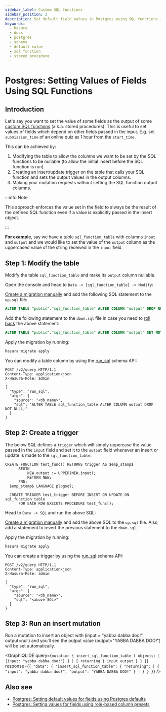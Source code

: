 ```yaml
---
sidebar_label: Custom SQL functions
sidebar_position: 2
description: Set default field values in Postgres using SQL functions in Hasura
keywords:
  - hasura
  - docs
  - postgres
  - schema
  - default value
  - sql function
  - stored procedure
---
```



# Postgres: Setting Values of Fields Using SQL Functions

## Introduction

Let's say you want to set the value of some fields as the output of some
[custom SQL functions](https://www.postgresql.org/docs/current/sql-createfunction.html) (a.k.a. stored procedures). This
is useful to set values of fields which depend on other fields passed in the input. E.g. set `submission_time` of an
online quiz as 1 hour from the `start_time`.

This can be achieved by:

1.  Modifying the table to allow the columns we want to be set by the SQL functions to be nullable (to allow the initial
    insert before the SQL function is run).
2.  Creating an insert/update trigger on the table that calls your SQL function and sets the output values in the output
    columns.
3.  Making your mutation requests without setting the SQL function output columns.

:::info Note

This approach enforces the value set in the field to always be the result of the defined SQL function even if a value is
explicitly passed in the insert object.

:::

**For example**, say we have a table `sql_function_table` with columns `input` and `output` and we would like to set the
value of the `output` column as the uppercased value of the string received in the `input` field.

## Step 1: Modify the table

Modify the table `sql_function_table` and make its `output` column nullable.

<Tabs className="api-tabs">
<TabItem value="console" label="Console">

Open the console and head to `Data -> [sql_function_table] -> Modify`:

<Thumbnail src='/img/schema/modify-sql-fn-table.png' alt='Modify the table' />

</TabItem>
<TabItem value="cli" label="CLI">

[Create a migration manually](/migrations-metadata-seeds/manage-migrations.mdx#create-manual-migrations) and add the
following SQL statement to the `up.sql` file:

```sql
ALTER TABLE "public"."sql_function_table" ALTER COLUMN "output" DROP NOT NULL;
```

Add the following statement to the `down.sql` file in case you need to
[roll back](/migrations-metadata-seeds/manage-migrations.mdx#roll-back-migrations) the above statement:

```sql
ALTER TABLE "public"."sql_function_table" ALTER COLUMN "output" SET NOT NULL;
```

Apply the migration by running:

```bash
hasura migrate apply
```

</TabItem>
<TabItem value="api" label="API">

You can modify a table column by using the [run_sql](/api-reference/schema-api/run-sql.mdx#schema-run-sql) schema API:

```http
POST /v2/query HTTP/1.1
Content-Type: application/json
X-Hasura-Role: admin

{
  "type": "run_sql",
  "args": {
    "source": "<db_name>",
    "sql": "ALTER TABLE sql_function_table ALTER COLUMN output DROP NOT NULL;"
  }
}
```

</TabItem>
</Tabs>

## Step 2: Create a trigger

The below SQL defines a `trigger` which will simply uppercase the value passed in the `input` field and set it to the
`output` field whenever an insert or update is made to the `sql_function_table`:

```plsql
CREATE FUNCTION test_func() RETURNS trigger AS $emp_stamp$
      BEGIN
          NEW.output := UPPER(NEW.input);
          RETURN NEW;
      END;
  $emp_stamp$ LANGUAGE plpgsql;

  CREATE TRIGGER test_trigger BEFORE INSERT OR UPDATE ON sql_function_table
      FOR EACH ROW EXECUTE PROCEDURE test_func();
```

<Tabs className="api-tabs">
<TabItem value="console" label="Console">

Head to `Data -> SQL` and run the above SQL:

<Thumbnail src='/img/schema/create-trigger.png' alt='Create a trigger with SQL' />

</TabItem>
<TabItem value="cli" label="CLI">

[Create a migration manually](/migrations-metadata-seeds/manage-migrations.mdx#create-manual-migrations) and add the
above SQL to the `up.sql` file. Also, add a statement to revert the previous statement to the `down.sql`.

Apply the migration by running:

```bash
hasura migrate apply
```

</TabItem>
<TabItem value="api" label="API">

You can create a trigger by using the [run_sql](/api-reference/schema-api/run-sql.mdx#schema-run-sql) schema API:

```http
POST /v2/query HTTP/1.1
Content-Type: application/json
X-Hasura-Role: admin

{
  "type": "run_sql",
  "args": {
    "source": "<db_name>",
    "sql": "<above SQL>"
  }
}
```

</TabItem>
</Tabs>

## Step 3: Run an insert mutation

Run a mutation to insert an object with (input = "yabba dabba doo!", output=null) and you'll see the output value
(output="YABBA DABBA DOO!") will be set automatically.

<GraphiQLIDE
  query={`mutation {
  insert_sql_function_table (
    objects: [
      {input: "yabba dabba doo!"}
    ]
  ) {
    returning {
      input
      output
    }
  }
}`}
  response={`{
  "data": {
    "insert_sql_function_table": {
      "returning": [
        {
          "input": "yabba dabba doo!",
          "output": "YABBA DABBA DOO!"
        }
      ]
    }
  }
}`}
/>

## Also see

- [Postgres: Setting default values for fields using Postgres defaults](/schema/postgres/default-values/postgres-defaults.mdx)
- [Postgres: Setting values for fields using role-based column presets](/schema/postgres/default-values/column-presets.mdx)
